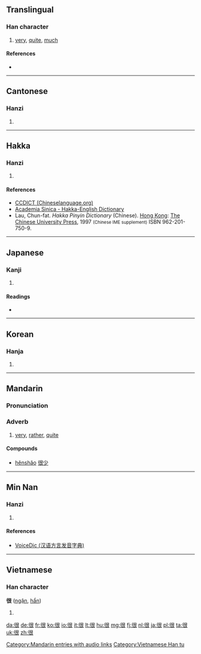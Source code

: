 ==Translingual==
{{stroke order}}
===Han character===
{{Han char|rn=60|rad=彳|as=06|sn=9|four=2723<sub>2</sub>|canj=竹人日女 (HOAV)|ids=⿰[[彳]][[艮]]}}

# [[very]], [[quite]], [[much]]

====References====
* {{Han ref|kx=0366.130|dkj=10093|dj=0687.070|hdz=20822.010|uh=5F88|ud=24456|bh=ABDC|bd=43996}}

----

==Cantonese==

===Hanzi===
{{yue-hanzi|jyut=|y=han2}}

# {{defn|lang=yue|sort=彳06}}

----

==Hakka==

===Hanzi===
{{hak-hanzi|poj=[[hén]] (hen<sup>2</sup>)|gd=k'en<sup>3</sup>, hen<sup>2</sup> [Meixian], hen<sup>3</sup>, han<sup>2</sup> [Hailu, Siyan], han<sup>5</sup> [Bao'an, Dongguan, Hong Kong], hen<sup>3</sup> [Kwangtung]|hpy=hen3}}

# {{defn|lang=hak|sort=彳06}}

====References====
*[http://www.chineselanguage.org/dictionaries/?mode=view&module=chardict&query=%E5%BE%88 CCDICT (Chineselanguage.org)]
*[http://minhakka.ling.sinica.edu.tw/bkg/hakyin/search.php?DETAIL=1&LIMIT=id=8206&dbname=su_tian_1&graph=2 Academia Sinica - Hakka-English Dictionary]
*Lau, Chun-fat. ''Hakka Pinyin Dictionary'' (Chinese). [[Hong Kong]]: [[w:Chinese University of Hong Kong|The Chinese University Press]], 1997 <small>(Chinese IME supplement)</small> ISBN 962-201-750-9.

----

==Japanese==

===Kanji===
{{ja-kanji|grade=|rs=彳06}}

# {{defn|lang=ja|sort=彳06}}

====Readings====
* {{ja-readings|on=[[こん]] (kon)|kun=[[もとる]] (motoru)}}

----

==Korean==

===Hanja===
{{ko-hanja|hangeul=흔|eumhun=|rv=heun|mr=hŭn|y=hun}}

# {{defn|lang=ko|sort=彳06}}

----

==Mandarin==
{{zh-hanzi-box|[[很]]}}

===Pronunciation===
{{Pinyin-IPA|hěn|a=zh-hěn.ogg}}

===Adverb===
{{cmn-adv|ts|pin=hěn|pint=hen3}}

# [[very]], [[rather]], [[quite]]

====Compounds====
* [[hěnshǎo]] [[很少]]

[[Category:Mandarin entries with audio links]]

----

==Min Nan==

===Hanzi===
{{nan-hanzi|tlpa=[[hún]] (hun<sup>2</sup>)|gd=hun<sup>3</sup>}}

# {{defn|lang=nan|sort=彳06}}

====References====
*[http://cn.voicedic.com VoiceDic (汉语方言发音字典)]

----

==Vietnamese==

===Han character===
'''很''' ([[ngận]], [[hẩn]])

# {{defn|lang=vi}}

[[Category:Vietnamese Han tu]]

[[da:很]]
[[de:很]]
[[fr:很]]
[[ko:很]]
[[io:很]]
[[it:很]]
[[lt:很]]
[[hu:很]]
[[mg:很]]
[[fj:很]]
[[nl:很]]
[[ja:很]]
[[pl:很]]
[[ta:很]]
[[uk:很]]
[[zh:很]]